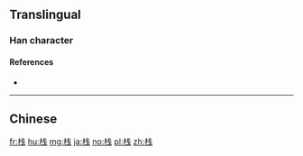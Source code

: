 {{also|棧}}
==Translingual==

===Han character===
{{Han char|rn=75|rad=木|as=05|sn=9|four=|canj=DIJ|ids=⿰木戋}}

====References====
* {{Han ref|kx=0521.121|hdz=21176.100|uh=6808|ud=26632}}

----

==Chinese==
{{zh-see|棧}}

[[fr:栈]]
[[hu:栈]]
[[mg:栈]]
[[ja:栈]]
[[no:栈]]
[[pl:栈]]
[[zh:栈]]